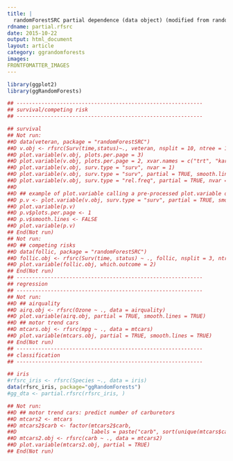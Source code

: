```yaml
---
title: |
  randomForestSRC partial dependence (data object) (modified from randomForestSRC V1.6.0)
rdname: partial.rfsrc
date: 2015-10-22
output: html_document
layout: article
category: ggrandomforests
images:
FRONTFOMATTER_IMAGES
---
```


```r
library(ggplot2)
library(ggRandomForests)
```

```r

## ------------------------------------------------------------
## survival/competing risk
## ------------------------------------------------------------

## survival
## Not run: 
##D data(veteran, package = "randomForestSRC")
##D v.obj <- rfsrc(Surv(time,status)~., veteran, nsplit = 10, ntree = 100)
##D plot.variable(v.obj, plots.per.page = 3)
##D plot.variable(v.obj, plots.per.page = 2, xvar.names = c("trt", "karno", "age"))
##D plot.variable(v.obj, surv.type = "surv", nvar = 1)
##D plot.variable(v.obj, surv.type = "surv", partial = TRUE, smooth.lines = TRUE)
##D plot.variable(v.obj, surv.type = "rel.freq", partial = TRUE, nvar = 2)
##D 
##D ## example of plot.variable calling a pre-processed plot.variable object
##D p.v <- plot.variable(v.obj, surv.type = "surv", partial = TRUE, smooth.lines = TRUE)
##D plot.variable(p.v)
##D p.v$plots.per.page <- 1
##D p.v$smooth.lines <- FALSE
##D plot.variable(p.v)
## End(Not run)
## Not run: 
##D ## competing risks
##D data(follic, package = "randomForestSRC")
##D follic.obj <- rfsrc(Surv(time, status) ~ ., follic, nsplit = 3, ntree = 100)
##D plot.variable(follic.obj, which.outcome = 2)
## End(Not run)
## ------------------------------------------------------------
## regression
## ------------------------------------------------------------
## Not run: 
##D ## airquality
##D airq.obj <- rfsrc(Ozone ~ ., data = airquality)
##D plot.variable(airq.obj, partial = TRUE, smooth.lines = TRUE)
##D ## motor trend cars
##D mtcars.obj <- rfsrc(mpg ~ ., data = mtcars)
##D plot.variable(mtcars.obj, partial = TRUE, smooth.lines = TRUE)
## End(Not run)
## ------------------------------------------------------------
## classification
## ------------------------------------------------------------

## iris
#rfsrc_iris <- rfsrc(Species ~., data = iris)
data(rfsrc_iris, package="ggRandomForests")
#gg_dta <- partial.rfsrc(rfsrc_iris, )

## Not run: 
##D ## motor trend cars: predict number of carburetors
##D mtcars2 <- mtcars
##D mtcars2$carb <- factor(mtcars2$carb,
##D                        labels = paste("carb", sort(unique(mtcars$carb))))
##D mtcars2.obj <- rfsrc(carb ~ ., data = mtcars2)
##D plot.variable(mtcars2.obj, partial = TRUE)
## End(Not run)



```
